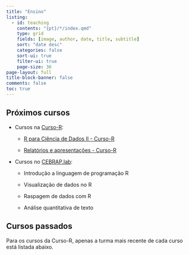 ```yaml
---
title: "Ensino"
listing:
  - id: teaching
    contents: "{pt}/*/index.qmd"
    type: grid
    fields: [image, author, date, title, subtitle]
    sort: "date desc"
    categories: false
    sort-ui: true
    filter-ui: true
    page-size: 36     
page-layout: full
title-block-banner: false
comments: false
toc: true
---
```


## Próximos cursos


-   Cursos na [Curso-R](https://curso-r.com/):

    -   [R para Ciência de Dados II - Curso-R](https://loja.curso-r.com/r-para-ciencia-de-dados-ii.html)

    -   [Relatórios e apresentações - Curso-R](https://loja.curso-r.com/relatorios-e-apresentacoes-automaticas.html)

-   Cursos no [CEBRAP.lab](https://cebrap.org.br/cebrap-lab/):

    -   Introdução a linguagem de programação R

    -   Visualização de dados no R

    -   Raspagem de dados com R

    -   Análise quantitativa de texto


## Cursos passados

Para os cursos da Curso-R, apenas a turma mais recente de cada curso está listada abaixo.

::: {#teaching}
:::
